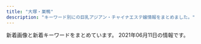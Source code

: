 ```yaml
---
title: "大塚・巣鴨"
description: "キーワード別にの巨乳アジアン・チャイナエステ嬢情報をまとめました。"
---
```


新着画像と新着キーワードをまとめています。
2021年06月11日の情報です。

<DmmAffiliateIns />
<KeywordTable
  shops={
    [
    {
        "name": "\u30aa\u30ec\u30f3\u30b8",
        "keywords": {
            "88": 3,
            "87": 3,
            "85": 3,
            "D": 4,
            "E": 3,
            "86": 4,
            "C": 14
        },
        "img_links": [
            "http://relax-orange.work/i/img/s1.jpg",
            "http://relax-orange.work/i/img/s5.jpg",
            "http://relax-orange.work/img/st1.jpg",
            "http://relax-orange.work/img/s1.jpg",
            "http://relax-orange.work/i/img/s2.jpg",
            "http://relax-orange.work/img/s3.jpg",
            "http://relax-orange.work/img/nos.jpg",
            "http://relax-orange.work/i/img/acc.jpg",
            "http://relax-orange.work/img/st5.jpg",
            "http://relax-orange.work/img/st2.jpg",
            "http://relax-orange.work/i/img/r3.jpg",
            "http://relax-orange.work/img/m2.png",
            "http://relax-orange.work/img/m1.png",
            "http://relax-orange.work/img/m60.png",
            "http://relax-orange.work/img/m4.png",
            "http://relax-orange.work/img/m50.png",
            "http://relax-orange.work/img/m6.png",
            "http://relax-orange.work/img/m5.png",
            "http://relax-orange.work/img/sta1.jpg",
            "http://relax-orange.work/i/img/r1.jpg",
            "http://relax-orange.work/img/s5.jpg",
            "http://relax-orange.work/img/kanban.jpg",
            "http://relax-orange.work/img/sta3.jpg",
            "http://relax-orange.work/img/m3.png",
            "http://relax-orange.work/img/s2.jpg",
            "http://relax-orange.work/img/mobile-botton-0.png",
            "http://relax-orange.work/img/sta5.jpg",
            "http://relax-orange.work/img/sta2.jpg",
            "http://relax-orange.work/img/st3.jpg",
            "http://relax-orange.work/i/img/kanban.jpg",
            "http://relax-orange.work/img/m30.png",
            "http://relax-orange.work/img/m40.png",
            "http://relax-orange.work/i/img/r2.jpg",
            "http://relax-orange.work/img/m20.png",
            "http://relax-orange.work/i/img/sta5.jpg",
            "http://relax-orange.work/i/img/r4.jpg",
            "http://relax-orange.work/i/img/s3.jpg"
        ],
        "station": "JR\u5de3\u9d28\u99c5\u5317\u53e3",
        "url": "http://relax-orange.work/"
    },
    {
        "station": "JR\u99d2\u8fbc\u99c5\u6771\u53e3",
        "img_links": [],
        "url": "http://ko-relax.info/",
        "name": "\u3066\u3082\u307f\u3084",
        "keywords": {}
    },
    {
        "url": "https://ootsuka-esthe.com/",
        "station": "JR\u5927\u585a\u99c5\u5317\u53e3",
        "name": "\u611b",
        "img_links": [
            "https://ootsuka-esthe.com/wp-content/uploads/2021/05/\u30d7\u30ec\u30bc\u30f3\u30c6\u30fc\u30b7\u30e7\u30f3\uff13-1-300x139.jpg",
            "https://ootsuka-esthe.com/wp-content/uploads/2021/05/c100001-225x300.jpg",
            "https://ootsuka-esthe.com/wp-content/uploads/2021/05/c99801-225x300.jpg",
            "https://ootsuka-esthe.com/wp-content/uploads/2021/06/\u96fb\u8a71\u756a\u53f7TOP.jpg",
            "https://ootsuka-esthe.com/wp-content/uploads/2021/05/\u30d7\u30ec\u30bc\u30f3\u30c6\u30fc\u30b7\u30e7\u30f3\uff12-300x139.jpg",
            "https://ootsuka-esthe.com/wp-content/uploads/2021/05/\u30d7\u30ec\u30bc\u30f3\u30c6\u30fc\u30b7\u30e7\u30f3\uff13-300x144.jpg",
            "https://ootsuka-esthe.com/wp-content/uploads/2021/05/c299901-225x300.jpg"
        ],
        "keywords": {
            "F": 3,
            "D": 18,
            "87": 18,
            "92": 3
        }
    },
    {
        "url": "http://mermaid.tyo.ac/",
        "img_links": [
            "http://mermaid.tyo.ac/photos/sites/9/2021/04/2021040810550096.jpg",
            "http://mermaid.tyo.ac/images/themes/blue/s_link.png",
            "http://mermaid.tyo.ac/photos/sites/9/2020/07/2020070504013051.jpg",
            "http://mermaid.tyo.ac/photos/sites/9/2021/04/2021040810545454.jpg",
            "http://mermaid.tyo.ac/images/room4.jpg",
            "http://mermaid.tyo.ac/photos/sites/9/2021/04/2021040810223118.jpg",
            "http://mermaid.tyo.ac/photos/sites/9/2020/07/2020070504012859.jpg",
            "http://mermaid.tyo.ac/images/themes/blue/s_news.png",
            "http://mermaid.tyo.ac/photos/sites/9/2020/07/2020070504014544.jpg",
            "http://mermaid.tyo.ac/images/themes/blue/s_newface.png",
            "http://mermaid.tyo.ac/photos/sites/9/2020/07/2020070504012720.jpg",
            "http://mermaid.tyo.ac/images/themes/blue/no2.png",
            "http://mermaid.tyo.ac/images/themes/blue/mobile.jpg",
            "http://mermaid.tyo.ac/images/room1.jpg",
            "http://mermaid.tyo.ac/photos/sites/9/2020/07/2020070504013841.jpg",
            "http://mermaid.tyo.ac/images/themes/blue/r3.jpg",
            "http://mermaid.tyo.ac/images/themes/blue/s_zysx.png",
            "http://mermaid.tyo.ac/photos/sites/9/2020/07/2020070504013427.jpg",
            "http://mermaid.tyo.ac/images/room2.jpg",
            "http://mermaid.tyo.ac/images/themes/blue/no1.png",
            "http://mermaid.tyo.ac/images/themes/blue/s_pickup.png",
            "http://mermaid.tyo.ac/photos/sites/9/2021/04/2021040810550977.jpg",
            "http://mermaid.tyo.ac/photos/sites/9/2020/07/2020070504014156.jpg",
            "http://mermaid.tyo.ac/photos/sites/9/2020/07/2020070504013113.jpg",
            "http://mermaid.tyo.ac/images/themes/blue/line.png",
            "http://mermaid.tyo.ac/photos/sites/9/2020/07/202007050401371.jpg",
            "http://mermaid.tyo.ac/photos/sites/9/2020/07/2020070504013573.jpg",
            "http://mermaid.tyo.ac/photos/sites/9/2020/07/2020070504012584.jpg",
            "http://mermaid.tyo.ac/photos/sites/9/2021/04/2021040810222247.jpg",
            "http://mermaid.tyo.ac/photos/sites/9/2021/04/2021040810221422.jpg",
            "http://mermaid.tyo.ac/photos/sites/9/2020/07/2020070504014629.jpg",
            "http://mermaid.tyo.ac/images/themes/blue/s_staff.png",
            "http://mermaid.tyo.ac/photos/sites/9/2020/07/2020070504013943.jpg",
            "http://mermaid.tyo.ac/images/room3.jpg",
            "http://mermaid.tyo.ac/photos/sites/9/2021/04/2021040810220626.jpg",
            "http://mermaid.tyo.ac/photos/sites/9/2020/07/2020070504014471.jpg",
            "http://mermaid.tyo.ac/images/themes/blue/s_ranking.png",
            "http://mermaid.tyo.ac/photos/sites/9/2020/07/202007050401424.jpg",
            "http://mermaid.tyo.ac/photos/sites/9/2020/07/2020070504013325.jpg"
        ],
        "name": "RelaCute no.1\u30fb\u30ea\u30e9\u30ad\u30e5\u30fc\u30c8 no.1",
        "keywords": {
            "87": 6,
            "86": 24,
            "83": 6,
            "E": 6,
            "D": 42,
            "85": 18,
            "C": 30
        },
        "station": "\u897f\u5de3\u9d28\u99c5A3\u53e3"
    },
    {
        "station": "JR\u99d2\u8fbc\u99c5\u5317\u53e3",
        "img_links": [
            "http://relaxation.ebb.jp/2/uploadimg/1622446106.jpg",
            "http://relaxation.ebb.jp/2/uploadimg/1622415787.jpg",
            "http://relaxation.ebb.jp/int2.jpg",
            "http://relaxation.ebb.jp/dozdLZQPkhPUwC2.png",
            "http://relaxation.ebb.jp/2/uploadimg/1622445774.jpg",
            "http://relaxation.ebb.jp/2/uploadimg/1614080268.jpg",
            "http://relaxation.ebb.jp/2/uploadimg/1622958883.jpg",
            "http://relaxation.ebb.jp/2/uploadimg/1622415878.jpg",
            "http://relaxation.ebb.jp/int1.jpg",
            "http://relaxation.ebb.jp/2/uploadimg/1622415919.jpg",
            "http://relaxation.ebb.jp/vis_theptframe.png",
            "http://relaxation.ebb.jp/2/uploadimg/1614080305.jpg",
            "http://relaxation.ebb.jp/int3.jpg",
            "http://relaxation.ebb.jp/2/uploadimg/1621840799.jpg",
            "http://relaxation.ebb.jp/2/uploadimg/1623304693.jpg",
            "http://relaxation.ebb.jp/2/uploadimg/1622415926.jpg",
            "http://relaxation.ebb.jp/2/uploadimg/1614080297.jpg"
        ],
        "name": "\u7652\u51e6\uff5e\u30e6\u30c9\u30b3\u30ed\uff5e",
        "keywords": {
            "E": 12,
            "84": 24,
            "86": 12,
            "G": 24,
            "87": 12,
            "98": 12,
            "C": 24,
            "D": 24
        },
        "url": "http://relaxation.ebb.jp/"
    },
    {
        "img_links": [
            "https://townnet.ne.jp/myondon/top/view/img/s_09.jpg",
            "https://townnet.ne.jp/myondon/top/staff/img/kaori_1.jpg",
            "https://townnet.ne.jp/myondon/top/view/img/s_07.jpg",
            "https://townnet.ne.jp/myondon/top/view/img/v_05.jpg",
            "https://townnet.ne.jp/myondon/top/view/img/s_01.jpg",
            "https://townnet.ne.jp/myondon/top/view/img/s_11.jpg",
            "https://townnet.ne.jp/myondon/img/img_02.jpg",
            "https://townnet.ne.jp/myondon/top/view/img/v_01.jpg",
            "https://townnet.ne.jp/myondon/top/staff/img/bb.jpg",
            "https://townnet.ne.jp/myondon/top/view/img/v_04.jpg",
            "https://townnet.ne.jp/myondon/top/view/img/s_04.jpg",
            "https://townnet.ne.jp/myondon/top/view/img/s_10.jpg",
            "https://townnet.ne.jp/myondon/top/img/net1.jpg",
            "https://townnet.ne.jp/myondon/top/view/img/v_08.jpg",
            "https://townnet.ne.jp/myondon/top/view/img/s_02.jpg",
            "https://townnet.ne.jp/myondon/top/view/img/s_06.jpg",
            "https://townnet.ne.jp/myondon/top/img/information.jpg",
            "https://townnet.ne.jp/myondon/top/staff/img/mari.jpg",
            "https://townnet.ne.jp/myondon/top/view/img/s_05.jpg",
            "https://townnet.ne.jp/myondon/top/staff/img/g_6576.jpg",
            "https://townnet.ne.jp/myondon/top/staff/img/g_4681.jpg",
            "https://townnet.ne.jp/myondon/top/staff/img/aya.jpg",
            "https://townnet.ne.jp/myondon/top/staff/img/kaori.jpg",
            "https://townnet.ne.jp/myondon/top/view/img/v_06.jpg",
            "https://townnet.ne.jp/myondon/top/view/img/v_07.jpg",
            "https://townnet.ne.jp/myondon/top/system/img/net.jpg",
            "https://townnet.ne.jp/myondon/top/view/img/s_12.jpg",
            "https://townnet.ne.jp/myondon/top/access/img/kanban.jpg",
            "https://townnet.ne.jp/myondon/top/staff/img/hal.jpg",
            "https://townnet.ne.jp/myondon/top/system/img/price.jpg",
            "https://townnet.ne.jp/myondon/top/view/img/s_08.jpg",
            "https://townnet.ne.jp/myondon/top/staff/img/momo.jpg",
            "https://townnet.ne.jp/myondon/top/view/img/s_03.jpg",
            "https://townnet.ne.jp/myondon/top/view/img/v_02.jpg",
            "https://townnet.ne.jp/myondon/top/view/img/v_03.jpg"
        ],
        "name": "\u660e\u6d1e",
        "url": "https://townnet.ne.jp/myondon/",
        "keywords": {},
        "station": "JR\u5927\u585a\u99c5\u5317\u53e3"
    },
    {
        "station": "JR\u99d2\u8fbc\u99c5\u5317\u53e3",
        "name": "\u3046\u3055\u304e",
        "keywords": {},
        "url": "http://koukou.ests.co/",
        "img_links": []
    },
    {
        "station": "JR\u5927\u585a\u99c5\u5357\u53e3",
        "url": "http://alinse.xyz/",
        "img_links": [
            "http://alinse.xyz/picture/1.jpg",
            "http://alinse.xyz/picture/3.jpg",
            "http://alinse.xyz/picture/top-img10.jpg",
            "http://alinse.xyz/uploads/210602/1-2106021F0163M.jpg",
            "http://alinse.xyz/picture/4.jpg",
            "http://alinse.xyz/uploads/210519/1-21051Z95534935.jpg",
            "http://alinse.xyz/uploads/210519/1-21051Z954121X.jpg",
            "http://alinse.xyz/uploads/210602/1-2106021FUHS.jpg",
            "http://alinse.xyz/uploads/210602/1-2106021FZR09.jpg",
            "http://alinse.xyz/uploads/210602/1-2106021F30R25.jpg",
            "http://alinse.xyz/uploads/210519/1-21051Z95522101.jpg",
            "http://alinse.xyz/uploads/210602/1-2106021FGI64.jpg",
            "http://alinse.xyz/picture/tel.png",
            "http://alinse.xyz/picture/2.jpg",
            "http://alinse.xyz/picture/top-img01.png",
            "http://alinse.xyz/uploads/210602/1-2106021F45B38.jpg",
            "http://alinse.xyz/uploads/210519/1-21051Z95156419.jpg",
            "http://alinse.xyz/uploads/210602/1-2106021F242339.jpg",
            "http://alinse.xyz/uploads/210602/1-2106021F50X96.jpg",
            "http://alinse.xyz/uploads/210519/1-21051Z95402Q6.jpg",
            "http://alinse.xyz/uploads/210519/1-21051Z9520c53.jpg",
            "http://alinse.xyz/uploads/210602/1-2106021FH9534.jpg",
            "http://alinse.xyz/uploads/210602/1-2106021F033349.jpg",
            "http://alinse.xyz/picture/call.png"
        ],
        "name": "\u304a\u304b\u3048\u308a",
        "keywords": {
            "D": 9,
            "C": 10
        }
    },
    {
        "station": "JR\u99d2\u8fbc\u99c5\u5357\u53e3",
        "img_links": [
            "http://www.ko-story.com/css/staff/staff-012-a.jpg",
            "http://www.ko-story.com/css/main-girl02.png",
            "http://www.ko-story.com/css/top01-left02.jpg",
            "http://www.ko-story.com/css/top01-left01.png",
            "http://www.ko-story.com/css/nav/nav-007.jpg",
            "http://www.ko-story.com/css/osusume-013.jpg",
            "http://www.ko-story.com/css/nav/nav-001.jpg",
            "http://www.ko-story.com/css/nav/nav-003.jpg",
            "http://www.ko-story.com/css/nav/nav-004.jpg",
            "http://www.ko-story.com/css/nav/nav-005.jpg",
            "http://www.ko-story.com/css/main-staff03.jpg",
            "http://www.ko-story.com/css/head-change.jpg",
            "http://www.ko-story.com/css/nav/nav-002.jpg",
            "http://www.ko-story.com/css/osusume-011.jpg",
            "http://www.ko-story.com/css/staff/staff-012-b.jpg",
            "http://www.ko-story.com/css/staff/staff-0014-b.jpg",
            "http://www.ko-story.com/css/nav/nav-006.jpg",
            "http://www.ko-story.com/css/staff/staff-0013-b.jpg",
            "http://www.ko-story.com/css/staff/staff-010-a.jpg",
            "http://www.ko-story.com/css/staff/staff-0013-a.jpg",
            "http://www.ko-story.com/css/osusume-00014a.jpg",
            "http://www.ko-story.com/css/staff/staff-0014-a.jpg",
            "http://www.ko-story.com/css/top01-left03.jpg",
            "http://www.ko-story.com/css/tel01.png",
            "http://www.ko-story.com/css/main-staff01.jpg",
            "http://www.ko-story.com/css/staff/staff-010-b.jpg"
        ],
        "keywords": {
            "D": 8,
            "89": 2,
            "88": 6
        },
        "name": "\u30b9\u30c8\u30fc\u30ea\u30fc",
        "url": "http://www.ko-story.com/"
    },
    {
        "img_links": [],
        "name": "\u7652\u3057\u306e\u68ee",
        "station": "JR\u99d2\u8fbc\u99c5\u5357\u53e3",
        "url": "http://iyashinomori.oks.bz/",
        "keywords": {}
    },
    {
        "img_links": [],
        "keywords": {},
        "url": "https://sakura.aoaoeo.com/",
        "name": "SAKURA \u30ea\u30e9\u30af\u30bc\u30fc\u30b7\u30e7\u30f3",
        "station": "JR\u5927\u585a\u99c5\u5317\u53e3"
    },
    {
        "keywords": {},
        "station": "JR\u5927\u585a\u99c5\u5317\u53e3",
        "img_links": [],
        "url": "http://rinpa-awa.info/",
        "name": "\u99a8-\u304b\u304a\u308a-"
    },
    {
        "name": "Relax Luck",
        "keywords": {},
        "url": "http://www.relax-luck.work/",
        "station": "JR\u5de3\u9d28\u99c5\u6b63\u9762\u53e3",
        "img_links": [
            "http://www.relax-luck.work/sp/staff/erika.jpg",
            "http://www.relax-luck.work/images/sys.png",
            "http://www.relax-luck.work/sp/img/siori1.jpg",
            "http://www.relax-luck.work/sp/images/int1.png",
            "http://www.relax-luck.work/sp/staff/miho.jpg",
            "http://www.relax-luck.work/images/2.jpg",
            "http://www.relax-luck.work/images/int2.png",
            "http://www.relax-luck.work/images/tr.jpg",
            "http://www.relax-luck.work/sp/images/int2.png",
            "http://www.relax-luck.work/sp/img/sizuka1.jpg",
            "http://www.relax-luck.work/sp/images/sys.png",
            "http://www.relax-luck.work/images/rec1.jpg",
            "http://www.relax-luck.work/sp/images/head.jpg",
            "http://www.relax-luck.work/img/erika2.jpg",
            "http://www.relax-luck.work/sp/staff/sizuka.jpg",
            "http://www.relax-luck.work/sp/images/footer.jpg",
            "http://www.relax-luck.work/images/3.jpg",
            "http://www.relax-luck.work/img/erika1.jpg",
            "http://www.relax-luck.work/img/siori2.jpg",
            "http://www.relax-luck.work/images/ta.jpg",
            "http://www.relax-luck.work/images/ac1.jpg",
            "http://www.relax-luck.work/images/rec2.jpg",
            "http://www.relax-luck.work/images/1.jpg",
            "http://www.relax-luck.work/img/miho1.jpg",
            "http://www.relax-luck.work/sp/img/miho1.jpg",
            "http://www.relax-luck.work/sp/images/ta.png",
            "http://www.relax-luck.work/sp/img/siori2.jpg",
            "http://www.relax-luck.work/images/head.jpg",
            "http://www.relax-luck.work/sp/images/tel.png",
            "http://www.relax-luck.work/images/interior_t.jpg",
            "http://www.relax-luck.work/sp/images/rec1.jpg",
            "http://www.relax-luck.work/sp/img/sizuka2.jpg",
            "http://www.relax-luck.work/sp/staff/siori.jpg",
            "http://www.relax-luck.work/images/sm.jpg",
            "http://www.relax-luck.work/sp/images/staff_t.jpg",
            "http://www.relax-luck.work/sp/images/ac1.jpg",
            "http://www.relax-luck.work/img/miho2.jpg",
            "http://www.relax-luck.work/sp/menu/top.jpg",
            "http://www.relax-luck.work/sp/images/ac1.png",
            "http://www.relax-luck.work/images/staff_t.jpg",
            "http://www.relax-luck.work/img/siori1.jpg",
            "http://www.relax-luck.work/img/sizuka2.jpg",
            "http://www.relax-luck.work/sp/img/erika1.jpg",
            "http://www.relax-luck.work/images/news_t.jpg",
            "http://www.relax-luck.work/sp/menu/staff.jpg",
            "http://www.relax-luck.work/sp/img/miho2.jpg",
            "http://www.relax-luck.work/sp/img/erika2.jpg",
            "http://www.relax-luck.work/sp/images/rec2.jpg",
            "http://www.relax-luck.work/img/sizuka1.jpg",
            "http://www.relax-luck.work/sp/images/interior_t.jpg",
            "http://www.relax-luck.work/images/int1.png",
            "http://www.relax-luck.work/images/4.jpg",
            "http://www.relax-luck.work/sp/images/news.jpg"
        ]
    },
    {
        "keywords": {
            "E": 14,
            "D": 20,
            "\u30bb\u30af\u30b7\u30fc": 2,
            "F": 4
        },
        "img_links": [
            "https://rin-este.info/wp-content/themes/este/img/1.jpg",
            "https://rin-este.info/wp-content/uploads/2021/02/shaujsialskas.jpg",
            "https://rin-este.info/wp-content/uploads/2021/02/1saijojsaiosa.jpg",
            "https://rin-este.info/wp-content/uploads/2021/02/3sjaioaoisaas.jpg",
            "https://rin-este.info/wp-content/themes/este/img/top-img03.png",
            "https://rin-este.info/wp-content/themes/este/img/2.jpg",
            "http://rin-este.info/wp-content/themes/este/img/tel_footer.png",
            "https://rin-este.info/wp-content/themes/este/img/tel_header.png",
            "https://rin-este.info/wp-content/uploads/2021/02/0006.jpg",
            "http://rin-este.info/wp-content/themes/este/img/3.jpg",
            "http://rin-este.info/wp-content/themes/este/img/2.jpg",
            "https://rin-este.info/wp-content/themes/este/img/4.jpg",
            "https://rin-este.info/wp-content/themes/este/img/3.jpg",
            "https://rin-este.info/wp-content/themes/este/img/top-img04.png",
            "http://rin-este.info/wp-content/themes/este/img/top-img02.png",
            "https://rin-este.info/wp-content/uploads/2021/02/sajioaioaa1.jpg",
            "https://rin-este.info/wp-content/themes/este/img/top-img01.png",
            "https://rin-este.info/wp-content/themes/este/img/call.png",
            "https://rin-este.info/wp-content/themes/este/img/tel_footer.png",
            "https://rin-este.info/wp-content/uploads/2021/02/jsioaioasoai.jpg",
            "http://rin-este.info/wp-content/themes/este/img/1.jpg",
            "http://rin-este.info/wp-content/themes/este/img/top-img04.png",
            "https://rin-este.info/wp-content/uploads/2021/02/00002101021.jpg",
            "http://rin-este.info/wp-content/themes/este/img/tel_header.png",
            "https://rin-este.info/wp-content/uploads/2021/02/0000000000.jpg",
            "http://rin-este.info/wp-content/themes/este/img/top-img05.png",
            "http://rin-este.info/wp-content/themes/este/img/4.jpg",
            "http://rin-este.info/wp-content/themes/este/img/call.png",
            "https://rin-este.info/wp-content/themes/este/img/top-img02.png",
            "https://rin-este.info/wp-content/themes/este/img/top-img05.png",
            "http://rin-este.info/wp-content/themes/este/img/top-img01.png"
        ],
        "name": "\u51db\u82b1 \u308a\u3093\u304b",
        "station": "JR\u5927\u585a\u99c5\u5357\u53e3",
        "url": "http://rin-este.info/"
    },
    {
        "url": "http://hi-msg.com/cocoshia/",
        "keywords": {
            "87": 7,
            "E": 7,
            "86": 14
        },
        "img_links": [
            "http://hi-msg.com/cocoshia/images/slider/slide1s.png",
            "http://hi-msg.com/cocoshia/images/an_3_01.jpg",
            "http://hi-msg.com/cocoshia/images/an_3_02.jpg",
            "http://hi-msg.com/cocoshia/images/slider/slide2s.png",
            "http://hi-msg.com/cocoshia/images/r1.jpg",
            "http://hi-msg.com/cocoshia/images/index_01.jpg",
            "http://hi-msg.com/cocoshia/images/qr.jpg",
            "http://hi-msg.com/cocoshia/images/an_1_02.jpg",
            "http://hi-msg.com/cocoshia/images/an_5_01.jpg",
            "http://hi-msg.com/cocoshia/images/r3.jpg",
            "http://hi-msg.com/cocoshia/images/slider/slide3.png",
            "http://hi-msg.com/cocoshia/images/r2.jpg",
            "http://hi-msg.com/cocoshia/images/fbb.jpg",
            "http://hi-msg.com/cocoshia/images/staff_images/sl.png",
            "http://hi-msg.com/cocoshia/images/an_2_02.jpg",
            "http://hi-msg.com/cocoshia/images/an_4_01.jpg",
            "http://hi-msg.com/cocoshia/images/an_5_02.jpg",
            "http://hi-msg.com/cocoshia/images/staff_images/st1.jpg",
            "http://hi-msg.com/cocoshia/images/slider/slide2.png",
            "http://hi-msg.com/cocoshia/images/sys1.jpg",
            "http://hi-msg.com/cocoshia/images/an_1_01.jpg",
            "http://hi-msg.com/cocoshia/images/staff_images/st2.jpg",
            "http://hi-msg.com/cocoshia/images/index-1.jpg",
            "http://hi-msg.com/cocoshia/images/an_6_02.jpg",
            "http://hi-msg.com/cocoshia/images/slider/slide3s.png",
            "http://hi-msg.com/cocoshia/images/staff_images/st3.jpg",
            "http://hi-msg.com/cocoshia/images/eve.png",
            "http://hi-msg.com/cocoshia/images/index-2.jpg",
            "http://hi-msg.com/cocoshia/images/staff_images/st4.jpg",
            "http://hi-msg.com/cocoshia/images/an_4_02.jpg",
            "http://hi-msg.com/cocoshia/images/an_2_01.jpg",
            "http://hi-msg.com/cocoshia/images/r4.jpg",
            "http://hi-msg.com/cocoshia/images/an_6_01.jpg",
            "http://hi-msg.com/cocoshia/images/slider/slide1.png"
        ],
        "name": "COCOSHIA",
        "station": "JR\u5927\u585a\u99c5\u5317\u53e3"
    },
    {
        "station": "JR\u99d2\u8fbc\u99c5\u6771\u53e3",
        "url": "http://arm-es.com/",
        "name": "\u30de\u30b7\u30e5\u30de\u30ed",
        "img_links": [
            "http://arm-es.com/media/sites/13/elementor/thumbs/1613538765-F562FBE7-D9D5-4A85-97B7-94AF100F9870-p2zdfc5no7l6u0mpugrrh7estz1rfzcbvcszv6b2cg.jpeg",
            "http://arm-es.com/media/sites/13/elementor/thumbs/1615907550-DE5AD401-0C44-4EC3-AB52-CB94A75B4D20-p4b3gedphkahsbf1rk9reb6hl6w950twbseooo34ps.jpeg",
            "http://arm-es.com/media/sites/13/elementor/thumbs/1612941234-1-p2nc1s53zd76qyrkkrfuqf3wp82mfua2movbe779h4.jpg",
            "http://arm-es.com/media/sites/13/elementor/thumbs/1620398909-1-p6tkxy0ltzgi90uyzgw6t8z0s28e1bsp25cklhd2g0.jpg",
            "http://arm-es.com/media/sites/13/2021/02/r2-1.jpg",
            "http://arm-es.com/media/sites/13/elementor/thumbs/1612941358-6-p2nc50p3itmqqm29o5tlblp2d044yb4sepriwieg1k.jpg",
            "http://arm-es.com/media/sites/13/elementor/thumbs/1612941250-2-p2nc276j0prrwq5q4xxvubba7e0huzxs0rb32mkypk.jpg",
            "http://arm-es.com/media/sites/13/elementor/thumbs/1623076401-1-p8bivcvfbo69pdjd473zpuosrfmws3bi1m4vhxza1s.jpg",
            "http://arm-es.com/media/sites/13/elementor/thumbs/1612941250-2-p2nc276jzst1ag5kjadb8ljz412n1kwl8w2sec9qjk.jpg",
            "http://arm-es.com/media/sites/13/2021/06/1623076401-1.jpg",
            "http://arm-es.com/media/sites/13/elementor/thumbs/1612941267-3-p2nc2n5t7zewrticxz9ywzit7kvvofo0z361k1m1ls.jpg",
            "http://arm-es.com/media/sites/13/elementor/thumbs/1612941267-3-p2nc2n5s8wdne3iijmujipa4axtqhup7qyec8bx9rs.jpg",
            "http://arm-es.com/media/sites/13/elementor/thumbs/1612941284-4-p2nc3352g60s96v5co6mldhnb4p4bafgpa9apqyco0.jpg",
            "http://arm-es.com/media/sites/13/2021/02/1612779406-flash1.jpg",
            "http://arm-es.com/media/sites/13/2021/02/1613544003-c19.jpg",
            "http://arm-es.com/media/sites/13/2021/02/r1-1.jpg",
            "http://arm-es.com/media/sites/13/elementor/thumbs/1614830040-A4F263E2-84CF-4064-849B-5F1D3A8962B7-p3pdykoker7f35d9jk8yis75bexrtphuaa8gl2e10g.jpeg",
            "http://arm-es.com/media/sites/13/2021/02/1612779404-flash.jpg",
            "http://arm-es.com/media/sites/13/elementor/thumbs/1619432795-1-p6a48o8wfryoxtz2upg7drb5sqdut37uwnb0df4h40.jpg",
            "http://arm-es.com/media/sites/13/2021/02/1612776477-top.jpg",
            "http://arm-es.com/media/sites/13/elementor/thumbs/1612941284-4-p2nc3351h2zivgvaybr7738yehmz4pgnh5hle19ku0.jpg",
            "http://arm-es.com/media/sites/13/elementor/thumbs/1612941410-5-p2nc6dkpe7hnic39qqy6x9d191f82kitxforuwdz20.jpg",
            "http://arm-es.com/media/sites/13/2021/03/1616658266-9AFA83A6-DA81-4A53-8BB7-573D97A63C23.jpeg",
            "http://arm-es.com/media/sites/13/elementor/thumbs/1612941234-1-p2nc1s54yg8g4orez3va4pcllv4rmf8vutn0pww1b4.jpg",
            "http://arm-es.com/media/sites/13/2021/03/1616658265-717B549D-EE02-4F25-9DF3-43649AB2785F.jpeg"
        ],
        "keywords": {}
    },
    {
        "keywords": {
            "\u30bb\u30af\u30b7\u30fc": 3,
            "D": 11,
            "\u30c0\u30a4\u30ca\u30de\u30a4\u30c8": 3,
            "F": 4
        },
        "url": "https://koi-relax.tokyo/",
        "station": "JR\u5de3\u9d28\u99c5",
        "img_links": [
            "https://koi-relax.tokyo/wp-content/themes/este/img/top-img01a.png",
            "https://koi-relax.tokyo/wp-content/themes/este/img/3.jpg",
            "https://koi-relax.tokyo/wp-content/uploads/2021/05/2187ty.jpg",
            "https://koi-relax.tokyo/wp-content/themes/este/img/1.jpg",
            "https://koi-relax.tokyo/wp-content/themes/este/img/tel_footer.png",
            "https://koi-relax.tokyo/wp-content/uploads/2021/03/ui2yt1fg.jpg",
            "https://koi-relax.tokyo/wp-content/themes/este/img/top-img01b.png",
            "https://koi-relax.tokyo/wp-content/themes/este/img/4.jpg",
            "https://koi-relax.tokyo/wp-content/themes/este/img/top-img02b.png",
            "https://koi-relax.tokyo/wp-content/themes/este/img/2.jpg",
            "https://koi-relax.tokyo/wp-content/themes/este/img/top-img03.png",
            "https://koi-relax.tokyo/wp-content/themes/este/img/call.png",
            "https://koi-relax.tokyo/wp-content/uploads/2021/03/iuygfas.jpg",
            "https://koi-relax.tokyo/wp-content/uploads/2021/05/98726151.jpg",
            "https://koi-relax.tokyo/wp-content/themes/este/img/tel_header.png",
            "https://koi-relax.tokyo/wp-content/uploads/2021/05/90829716ty.jpg",
            "https://koi-relax.tokyo/wp-content/uploads/2021/03/987syatdf.jpg"
        ],
        "name": "\u604b"
    }
]
}
/>
<DmmAffiliateScript />
